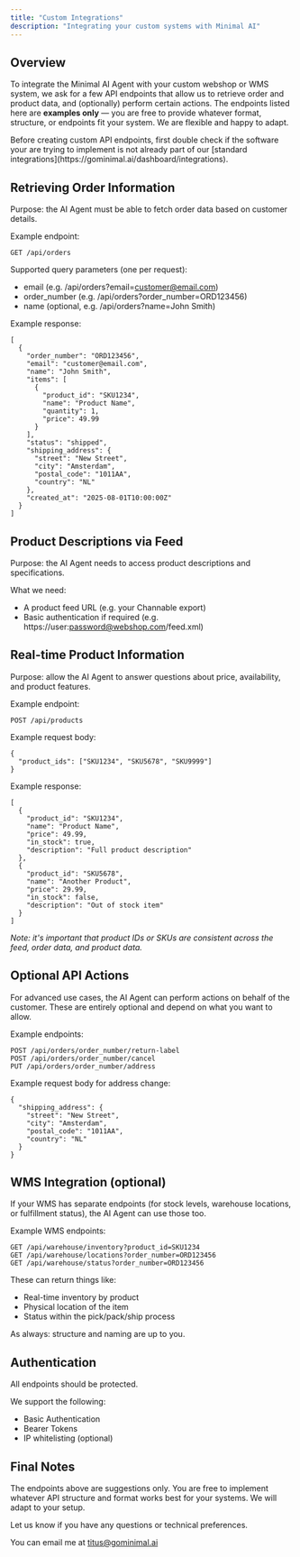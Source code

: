 ```yaml
---
title: "Custom Integrations"
description: "Integrating your custom systems with Minimal AI"
---
```


## Overview

To integrate the Minimal AI Agent with your custom webshop or WMS system, we ask for a few API endpoints that allow us to retrieve order and product data, and (optionally) perform certain actions. The endpoints listed here are **examples only** — you are free to provide whatever format, structure, or endpoints fit your system. We are flexible and happy to adapt.

<Note>
  Before creating custom API endpoints, first double check if the software your are trying to implement is not already part of our [standard integrations](https://gominimal.ai/dashboard/integrations).
</Note>

## **Retrieving Order Information**

Purpose: the AI Agent must be able to fetch order data based on customer details.

Example endpoint:

```
GET /api/orders
```

Supported query parameters (one per request):

- email (e.g. /api/orders?email=[customer@email.com](mailto:customer@email.com))
- order_number (e.g. /api/orders?order_number=ORD123456)
- name (optional, e.g. /api/orders?name=John Smith)

Example response:

```
[
  {
    "order_number": "ORD123456",
    "email": "customer@email.com",
    "name": "John Smith",
    "items": [
      {
        "product_id": "SKU1234",
        "name": "Product Name",
        "quantity": 1,
        "price": 49.99
      }
    ],
    "status": "shipped",
    "shipping_address": {
      "street": "New Street",
      "city": "Amsterdam",
      "postal_code": "1011AA",
      "country": "NL"
    },
    "created_at": "2025-08-01T10:00:00Z"
  }
]
```

## **Product Descriptions via Feed**

Purpose: the AI Agent needs to access product descriptions and specifications.

What we need:

- A product feed URL (e.g. your Channable export)
- Basic authentication if required (e.g. https://user:password@webshop.com/feed.xml)

## **Real-time Product Information**

Purpose: allow the AI Agent to answer questions about price, availability, and product features.

Example endpoint:

```
POST /api/products
```

Example request body:

```
{
  "product_ids": ["SKU1234", "SKU5678", "SKU9999"]
}
```

Example response:

```
[
  {
    "product_id": "SKU1234",
    "name": "Product Name",
    "price": 49.99,
    "in_stock": true,
    "description": "Full product description"
  },
  {
    "product_id": "SKU5678",
    "name": "Another Product",
    "price": 29.99,
    "in_stock": false,
    "description": "Out of stock item"
  }
]
```

_Note: it's important that product IDs or SKUs are consistent across the feed, order data, and product data._

## **Optional API Actions**

For advanced use cases, the AI Agent can perform actions on behalf of the customer. These are entirely optional and depend on what you want to allow.

Example endpoints:

```
POST /api/orders/order_number/return-label
POST /api/orders/order_number/cancel
PUT /api/orders/order_number/address
```

Example request body for address change:

```
{
  "shipping_address": {
    "street": "New Street",
    "city": "Amsterdam",
    "postal_code": "1011AA",
    "country": "NL"
  }
}
```

## **WMS Integration (optional)**

If your WMS has separate endpoints (for stock levels, warehouse locations, or fulfillment status), the AI Agent can use those too.

Example WMS endpoints:

```
GET /api/warehouse/inventory?product_id=SKU1234
GET /api/warehouse/locations?order_number=ORD123456
GET /api/warehouse/status?order_number=ORD123456
```

These can return things like:

- Real-time inventory by product
- Physical location of the item
- Status within the pick/pack/ship process

As always: structure and naming are up to you.

## **Authentication**

All endpoints should be protected.

We support the following:

- Basic Authentication
- Bearer Tokens
- IP whitelisting (optional)

## Final Notes

The endpoints above are suggestions only. You are free to implement whatever API structure and format works best for your systems. We will adapt to your setup.

Let us know if you have any questions or technical preferences.

You can email me at [titus@gominimal.ai](mailto:titus@gominimal.ai)